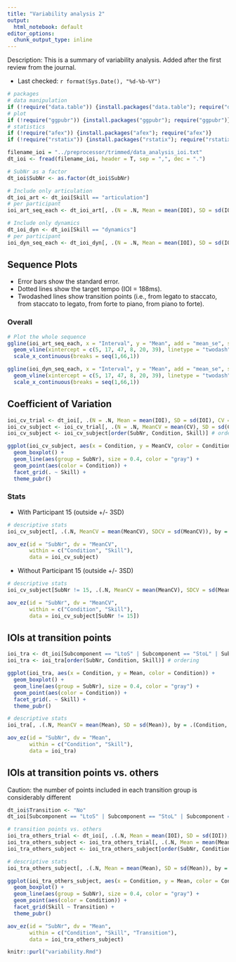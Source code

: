 ```yaml
---
title: "Variability analysis 2"
output:
  html_notebook: default
editor_options: 
  chunk_output_type: inline
---
```


Description: This is a summary of variability analysis. Added after the first review from the journal.

- Last checked: `r format(Sys.Date(), "%d-%b-%Y")`

```r
# packages
# data manipulation
if (!require("data.table")) {install.packages("data.table"); require("data.table")}
# plot
if (!require("ggpubr")) {install.packages("ggpubr"); require("ggpubr")}
# statistics
if (!require("afex")) {install.packages("afex"); require("afex")}
if (!require("rstatix")) {install.packages("rstatix"); require("rstatix")}

filename_ioi = "../preprocessor/trimmed/data_analysis_ioi.txt"
dt_ioi <- fread(filename_ioi, header = T, sep = ",", dec = ".")

# SubNr as a factor
dt_ioi$SubNr <- as.factor(dt_ioi$SubNr)

# Include only articulation
dt_ioi_art <- dt_ioi[Skill == "articulation"]
# per participant
ioi_art_seq_each <- dt_ioi_art[, .(N = .N, Mean = mean(IOI), SD = sd(IOI)), by = .(SubNr, Condition, Skill, Interval)]

# Include only dynamics
dt_ioi_dyn <- dt_ioi[Skill == "dynamics"]
# per participant
ioi_dyn_seq_each <- dt_ioi_dyn[, .(N = .N, Mean = mean(IOI), SD = sd(IOI)), by = .(SubNr, Condition, Skill, Interval)]
```

## Sequence Plots
- Error bars show the standard error.
- Dotted lines show the target tempo (IOI = 188ms).
- Twodashed lines show transition points (i.e., from legato to staccato, from staccato to legato, from forte to piano, from piano to forte).

### Overall

```r
# Plot the whole sequence
ggline(ioi_art_seq_each, x = "Interval", y = "Mean", add = "mean_se", shape = "Condition", color = "Condition", xlab = "Interval", ylab = "IOIs (ms)", title = "IOIs: Articulation") +
  geom_vline(xintercept = c(5, 17, 47, 8, 20, 39), linetype = "twodash") + # transition points
  scale_x_continuous(breaks = seq(1,66,1))

ggline(ioi_dyn_seq_each, x = "Interval", y = "Mean", add = "mean_se", shape = "Condition", color = "Condition", xlab = "Interval", ylab = "IOIs (ms)", title = "IOIs: Dynamics") +
  geom_vline(xintercept = c(5, 17, 47, 8, 20, 39), linetype = "twodash") + # transition points
  scale_x_continuous(breaks = seq(1,66,1))
```

<!-- ### Each participant -->
<!-- ```{r, echo = FALSE, fig.width = 5, fig.height = 5} -->
<!-- # Plot the whole sequence for each participant -->
<!-- ggplot(ioi_art_seq_each, aes(x = Interval, y = Mean, color = SubNr)) + -->
<!--   geom_line() + geom_point() + facet_grid(Condition ~ .) + -->
<!--   geom_hline(yintercept = 188, linetype = "dotted") + # target tempo -->
<!--   geom_vline(xintercept = c(8, 24, 49, 16, 41, 57), linetype = "twodash") + # transition points -->
<!--   scale_x_discrete(breaks = seq(1,66,3)) + labs(x = "Interval", y = "IOIs (ms)", title = "IOIs: Articulation") + theme_pubr() + theme(legend.position = "right") -->

<!-- ioi_dyn_seq <- ioi_dyn_seq_each[, .(N = .N, Mean = mean(Mean), SD = sd(Mean)), by = .(Condition, Skill, Interval)] -->
<!-- ggplot(ioi_dyn_seq_each, aes(x = Interval, y = Mean, color = SubNr)) + -->
<!--   geom_line() + geom_point() + facet_grid(Condition ~ .) + -->
<!--   geom_hline(yintercept = 188, linetype = "dotted") + # target tempo -->
<!--   geom_vline(xintercept = c(8, 24, 49, 16, 41, 57), linetype = "twodash") + # transition points -->
<!--   scale_x_discrete(breaks = seq(1,66,3)) + labs(x = "Interval", y = "IOIs (ms)", title = "IOIs: Dynamics") + theme_pubr() + theme(legend.position = "right") -->
<!-- ``` -->

## Coefficient of Variation

```r
ioi_cv_trial <- dt_ioi[, .(N = .N, Mean = mean(IOI), SD = sd(IOI), CV = sd(IOI)/mean(IOI)), by = .(SubNr, Condition, Skill, BlockNr, TrialNr)]
ioi_cv_subject <- ioi_cv_trial[, .(N = .N, MeanCV = mean(CV), SD = sd(CV)), by = .(SubNr, Condition, Skill)]
ioi_cv_subject <- ioi_cv_subject[order(SubNr, Condition, Skill)] # ordering

ggplot(ioi_cv_subject, aes(x = Condition, y = MeanCV, color = Condition)) +
  geom_boxplot() +
  geom_line(aes(group = SubNr), size = 0.4, color = "gray") +
  geom_point(aes(color = Condition)) +
  facet_grid(. ~ Skill) +
  theme_pubr()
```

### Stats
- With Participant 15 (outside +/- 3SD)

```r
# descriptive stats
ioi_cv_subject[, .(.N, MeanCV = mean(MeanCV), SDCV = sd(MeanCV)), by = .(Condition, Skill)]

aov_ez(id = "SubNr", dv = "MeanCV",
       within = c("Condition", "Skill"),
       data = ioi_cv_subject)
```

- Without Participant 15 (outside +/- 3SD)

```r
# descriptive stats
ioi_cv_subject[SubNr != 15, .(.N, MeanCV = mean(MeanCV), SDCV = sd(MeanCV)), by = .(Condition, Skill)]

aov_ez(id = "SubNr", dv = "MeanCV",
       within = c("Condition", "Skill"),
       data = ioi_cv_subject[SubNr != 15])
```

## IOIs at transition points

```r
ioi_tra <- dt_ioi[Subcomponent == "LtoS" | Subcomponent == "StoL" | Subcomponent == "FtoP" | Subcomponent == "PtoF", .(N = .N, Mean = mean(IOI), SD = sd(IOI)), by = .(SubNr, Condition, Skill)]
ioi_tra <- ioi_tra[order(SubNr, Condition, Skill)] # ordering

ggplot(ioi_tra, aes(x = Condition, y = Mean, color = Condition)) +
  geom_boxplot() +
  geom_line(aes(group = SubNr), size = 0.4, color = "gray") +
  geom_point(aes(color = Condition)) +
  facet_grid(. ~ Skill) +
  theme_pubr()
```

```r
# descriptive stats
ioi_tra[, .(.N, MeanCV = mean(Mean), SD = sd(Mean)), by = .(Condition, Skill)]

aov_ez(id = "SubNr", dv = "Mean",
       within = c("Condition", "Skill"),
       data = ioi_tra)
```

## IOIs at transition points vs. others
Caution: the number of points included in each transition group is considerably different

```r
dt_ioi$Transition <- "No"
dt_ioi[Subcomponent == "LtoS" | Subcomponent == "StoL" | Subcomponent == "FtoP" | Subcomponent == "PtoF"]$Transition <- "Yes"

# transition points vs. others
ioi_tra_others_trial <- dt_ioi[, .(.N, Mean = mean(IOI), SD = sd(IOI)), by = .(SubNr, Condition, Skill, BlockNr, TrialNr, Transition)]
ioi_tra_others_subject <- ioi_tra_others_trial[, .(.N, Mean = mean(Mean), SD = sd(Mean)), by = .(SubNr, Condition, Skill, Transition)]
ioi_tra_others_subject <- ioi_tra_others_subject[order(SubNr, Condition, Skill)] # ordering

# descriptive stats
ioi_tra_others_subject[, .(.N, Mean = mean(Mean), SD = sd(Mean)), by = .(Condition, Skill, Transition)]

ggplot(ioi_tra_others_subject, aes(x = Condition, y = Mean, color = Condition)) +
  geom_boxplot() +
  geom_line(aes(group = SubNr), size = 0.4, color = "gray") +
  geom_point(aes(color = Condition)) +
  facet_grid(Skill ~ Transition) +
  theme_pubr()
```

```r
aov_ez(id = "SubNr", dv = "Mean",
       within = c("Condition", "Skill", "Transition"),
       data = ioi_tra_others_subject)
```

```r
knitr::purl("variability.Rmd")
```

